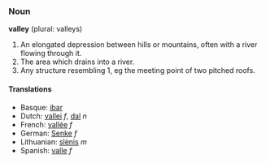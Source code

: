 ===Noun===
'''valley''' (plural: valleys)

#An elongated depression between  hills or mountains, often with a river flowing through it.
#The area which drains into a river.
#Any structure resembling 1, eg the meeting point of two pitched roofs.

====Translations====
*Basque: [[ibar]]
*Dutch: [[vallei]] ''f'', [[dal]] ''n''
*French: [[vallée]] ''f''
*German: [[Senke]] ''f''
*Lithuanian: [[slėnis]] ''m''
*Spanish: [[valle]] ''f''